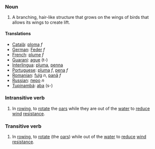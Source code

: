 === Noun ===
#A branching, hair-like structure that grows on the wings of birds that allows its wings to create lift.

==== Translations ====
*[[Català]]: [[ploma]] ''f''
*[[German]]: [[Feder]] ''f''
*[[French]]: [[plume]] ''f''
*[[Guarani]]: [[ague]] (t-)
*[[Interlingua]]: [[pluma]], [[penna]]
*[[Portuguese]]: [[pluma]] ''f'', [[pena]] ''f''
*[[Romanian]]: [[fulg]] ''n'', [[pană]] ''f''
*[[Russian]]: [[перо]] ''n''
*[[Tupinambá]]: [[aba]] (s-)

=== Intransitive verb ===
#In [[rowing]], to [[rotate]] the [[oar]]s while they are out of the [[water]] to [[reduce]] [[wind]] [[resistance]].

=== Transitive verb ===
#In [[rowing]], to [[rotate]] (the [[oar]]s) while out of the [[water]] to [[reduce]] [[wind]] [[resistance]].